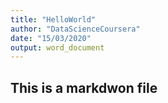 ```yaml
---
title: "HelloWorld"
author: "DataScienceCoursera"
date: "15/03/2020"
output: word_document
---
```


## This is a markdwon file
